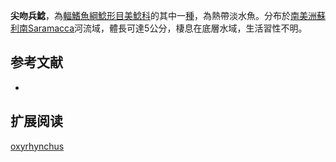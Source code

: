 {{Speciesbox
| name = 尖吻兵鯰
| image =  
| image_width = 250px
| image_caption = 
| status = NE
| status_system = IUCN3.1
| genus = Corydoras
| species = oxyrhynchus
| authority = [[Nijssen_&_Isbrücker|Nijssen & Isbrücker]], 1967
| synonyms = 
}}

'''尖吻兵鯰'''，為[[輻鰭魚綱|輻鰭魚綱]][[鯰形目|鯰形目]][[美鯰科|美鯰科]]的其中一[[種|種]]，為熱帶淡水魚。分布於[[南美洲|南美洲]][[蘇利南|蘇利南]]Saramacca河流域，體長可達5公分，棲息在底層水域，生活習性不明。

==参考文献==
*{{FishBase_species|genus=Corydoras|species=oxyrhynchus|year=2014|month=11}}

== 扩展阅读 ==
{{refbegin}}
{{wikispecies-inline|Corydoras oxyrhynchus|尖吻兵鯰}}
{{refend}}
{{Taxonbar|from=Q6430069}}

[[Category:兵鯰屬|oxyrhynchus]]